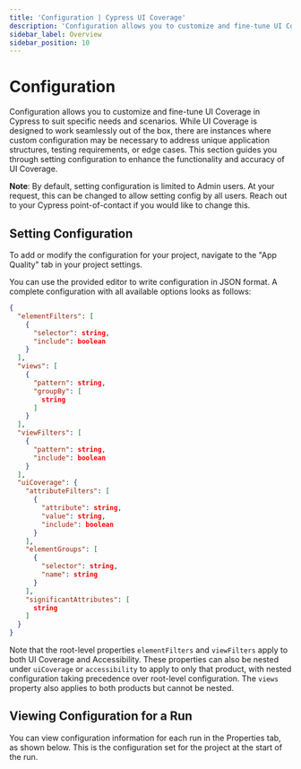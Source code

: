 ```yaml
---
title: 'Configuration | Cypress UI Coverage'
description: 'Configuration allows you to customize and fine-tune UI Coverage in Cypress to suit specific needs and scenarios.'
sidebar_label: Overview
sidebar_position: 10
---
```


# Configuration

<UICovAddon />

Configuration allows you to customize and fine-tune UI Coverage in Cypress to suit specific needs and scenarios. While UI Coverage is designed to work seamlessly out of the box, there are instances where custom configuration may be necessary to address unique application structures, testing requirements, or edge cases. This section guides you through setting configuration to enhance the functionality and accuracy of UI Coverage.

**Note**: By default, setting configuration is limited to Admin users. At your request, this can be changed to allow setting config by all users. Reach out to your Cypress point-of-contact if you would like to change this.

## Setting Configuration

To add or modify the configuration for your project, navigate to the "App Quality" tab in your project settings.

<DocsImage
  src="/img/ui-coverage/configuration/cypress-ui-coverage-configuration-editor.png"
  alt="The Cypress Cloud UI showing the configuration editor"
/>

You can use the provided editor to write configuration in JSON format. A complete configuration with all available options looks as follows:

```json
{
  "elementFilters": [
    {
      "selector": string,
      "include": boolean
    }
  ],
  "views": [
    {
      "pattern": string,
      "groupBy": [
        string
      ]
    }
  ],
  "viewFilters": [
    {
      "pattern": string,
      "include": boolean
    }
  ],
  "uiCoverage": {
    "attributeFilters": [
      {
        "attribute": string,
        "value": string,
        "include": boolean
      }
    ],
    "elementGroups": [
      {
        "selector": string,
        "name": string
      }
    ],
    "significantAttributes": [
      string
    ]
  }
}
```

Note that the root-level properties `elementFilters` and `viewFilters` apply to both UI Coverage and Accessibility. These properties can also be nested under `uiCoverage` or `accessibility` to apply to only that product, with nested configuration taking precedence over root-level configuration. The `views` property also applies to both products but cannot be nested.

## Viewing Configuration for a Run

You can view configuration information for each run in the Properties tab, as shown below. This is the configuration set for the project at the start of the run.

<DocsImage
  src="/img/accessibility/configuration/cypress-cloud-properties-tab-application-quality-config.png"
  alt="The properties tab for a run, with an Application Quality section at the bottom"
/>
